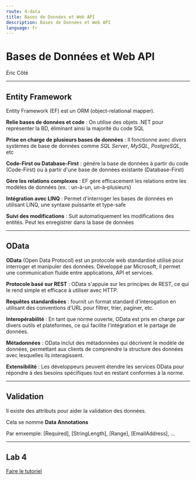 ```yaml
---
route: 4-data
title: Bases de Données et Web API
description: Bases de Données et Web API
language: fr
---
```


# Bases de Données et Web API

Éric Côté

---

## Entity Framework

Entity Framework (EF) est un ORM (object-relational mapper).

**Relie bases de données et code** : On utilise des objets .NET pour représenter la BD, éliminant ainsi la majorité du code SQL

**Prise en charge de plusieurs bases de données** : Il fonctionne avec divers systèmes de base de données comme _SQL Server_, _MySQL_, _PostgreSQL_, etc

**Code-First ou Database-First** : génére la base de données à partir du code (Code-First) ou à partir d'une base de données existante (Database-First)

**Gère les relations complexes** : EF gère efficacement les relations entre les modèles de données (ex. : un-à-un, un-à-plusieurs)

**Intégration avec LINQ** : Permet d'interroger les bases de données en utilisant LINQ, une syntaxe puissante et type-safe

**Suivi des modifications** : Suit automatiquement les modifications des entités. Peut les enregistrer dans la base de données

---

## OData

**OData** (Open Data Protocol) est un protocole web standardisé utilisé pour interroger et manipuler des données. Développé par Microsoft, il permet une communication fluide entre applications, API et services.

**Protocole basé sur REST** : OData s'appuie sur les principes de REST, ce qui le rend simple et efficace à utiliser avec HTTP.

**Requêtes standardisées** : fournit un format standard d'interogation en utilisant des conventions d'URL pour filtrer, trier, paginer, etc.

**Interopérabilité** : En tant que norme ouverte, OData est pris en charge par divers outils et plateformes, ce qui facilite l'intégration et le partage de données.

**Métadonnées** : OData inclut des métadonnées qui décrivent le modèle de données, permettant aux clients de comprendre la structure des données avec lesquelles ils interagissent.

**Extensibilité** : Les développeurs peuvent étendre les services OData pour répondre à des besoins spécifiques tout en restant conformes à la norme.

---

## Validation

Il existe des attributs pour aider la validation des données.

Cela se nomme **Data Annotations**

Par emxemple: [Required], [StringLength], [Range], [EmailAddress], ...

---

## Lab 4

[Faire le tutoriel](https://learn.microsoft.com/en-us/aspnet/core/tutorials/first-web-api?view=aspnetcore-9.0&tabs=visual-studio)
